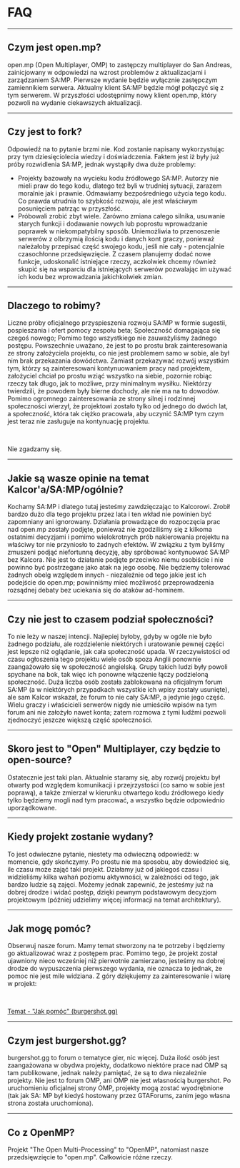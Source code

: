 # FAQ

<hr />

## Czym jest open.mp?

open.mp (Open Multiplayer, OMP) to zastępczy multiplayer do San Andreas, zainicjowany w odpowiedzi na wzrost problemów z aktualizacjami i zarządzaniem SA:MP. Pierwsze wydanie będzie wyłącznie zastępczym zamiennikiem serwera. Aktualny klient SA:MP będzie mógł połączyć się z tym serwerem. W przyszłości udostępnimy nowy klient open.mp, który pozwoli na wydanie ciekawszych aktualizacji.

<hr />

## Czy jest to fork?

Odpowiedź na to pytanie brzmi nie. Kod zostanie napisany wykorzystując przy tym dziesięciolecia wiedzy i doświadczenia. Faktem jest iż były już próby rozwidlenia SA:MP, jednak wystąpiły dwa duże problemy:

- Projekty bazowały na wycieku kodu źródłowego SA:MP. Autorzy nie mieli praw do tego kodu, dlatego też byli w trudniej sytuacji, zarazem moralnie jak i prawnie. Odmawiamy bezpośredniego użycia tego kodu. Co prawda utrudnia to szybkość rozwoju, ale jest właściwym posunięciem patrząc w przyszłość.
- Próbowali zrobić zbyt wiele. Zarówno zmiana całego silnika, usuwanie starych funkcji i dodawanie nowych lub poprostu wprowadzanie poprawek w niekompatybilny sposób. Uniemożliwia to przenoszenie serwerów z olbrzymią ilością kodu i danych kont graczy, ponieważ należałoby przepisać część swojego kodu, jeśli nie cały - potencjalnie czasochłonne przedsięwzięcie. Z czasem planujemy dodać nowe funkcje, udoskonalić istniejące rzeczy, aczkolwiek chcemy również skupić się na wsparciu dla istniejących serwerów pozwalając im używać ich kodu bez wprowadzania jakichkolwiek zmian.

<hr />

## Dlaczego to robimy?

Liczne próby oficjalnego przyspieszenia rozwoju SA:MP w formie sugestii, pospieszania i ofert pomocy zespołu beta; Społeczność domagająca się czegoś nowego; Pomimo tego wszystkiego nie zauważyliśmy żadnego postępu. Powszechnie uważano, że jest to po prostu brak zainteresowania ze strony założyciela projektu, co nie jest problemem samo w sobie, ale był nim brak przekazania dowódctwa. Zamiast przekazywać rozwój wszystkim tym, którzy są zainteresowani kontynuowaniem pracy nad projektem, założyciel chciał po prostu wziąć wszystko na siebie, pozornie robiąc rzeczy tak długo, jak to możliwe, przy minimalnym wysiłku. Niektórzy twierdzili, że powodem były bierne dochody, ale nie ma na to dowodów. Pomimo ogromnego zainteresowania ze strony silnej i rodzinnej społeczności wierzył, że projektowi zostało tylko od jednego do dwóch lat, a społeczność, która tak ciężko pracowała, aby uczynić SA:MP tym czym jest teraz nie zasługuje na kontynuację projektu.

<br />

Nie zgadzamy się.

<hr />

## Jakie są wasze opinie na temat Kalcor'a/SA:MP/ogólnie?

Kochamy SA:MP i dlatego tutaj jesteśmy zawdzięczając to Kalcorowi. Zrobił bardzo dużo dla tego projektu przez lata i ten wkład nie powinien być zapomniany ani ignorowany. Działania prowadzące do rozpoczęcia prac nad open.mp zostały podjęte, ponieważ nie zgodziliśmy się z kilkoma ostatnimi decyzjami i pomimo wielokrotnych prób nakierowania projektu na właściwy tor nie przyniosło to żadnych efektów. W związku z tym byliśmy zmuszeni podjąć niefortunną decyzję, aby spróbować kontynuować SA:MP bez Kalcora. Nie jest to działanie podjęte przeciwko niemu osobiście i nie powinno być postrzegane jako atak na jego osobę. Nie będziemy tolerować żadnych obelg względem innych - niezależnie od tego jakie jest ich podejście do open.mp; powinniśmy mieć możliwość przeprowadzenia rozsądnej debaty bez uciekania się do ataków ad-hominem.

<hr />

## Czy nie jest to czasem podział społeczności?

To nie leży w naszej intencji. Najlepiej byłoby, gdyby w ogóle nie było żadnego podziału, ale rozdzielenie niektórych i uratowanie pewnej części jest lepsze niż oglądanie, jak cała społeczność upada. W rzeczywistości od czasu ogłoszenia tego projektu wiele osób spoza Anglii ponownie zaangażowało się w społeczność angielską. Grupy takich ludzi były powoli spychane na bok, tak więc ich ponowne włączenie łączy podzieloną społeczność. Duża liczba osób została zablokowana na oficjalnym forum SA:MP (a w niektórych przypadkach wszystkie ich wpisy zostały usunięte), ale sam Kalcor wskazał, że forum to nie cały SA:MP, a jedynie jego część. Wielu graczy i właścicieli serwerów nigdy nie umieściło wpisów na tym forum ani nie założyło nawet konta; zatem rozmowa z tymi ludźmi pozwoli zjednoczyć jeszcze większą część społeczności.

<hr />

## Skoro jest to "Open" Multiplayer, czy będzie to open-source?

Ostatecznie jest taki plan. Aktualnie staramy się, aby rozwój projektu był otwarty pod względem komunikacji i przejrzystości (co samo w sobie jest poprawą), a także zmierzał w kierunku otwartego kodu źródłowego kiedy tylko będziemy mogli nad tym pracować, a wszystko będzie odpowiednio uporządkowane.

<hr />

## Kiedy projekt zostanie wydany?

To jest odwieczne pytanie, niestety ma odwieczną odpowiedź: w momencie, gdy skończymy. Po prostu nie ma sposobu, aby dowiedzieć się, ile czasu może zająć taki projekt. Działamy już od jakiegoś czasu i widzieliśmy kilka wahań poziomu aktywności, w zależności od tego, jak bardzo ludzie są zajęci. Możemy jednak zapewnić, że jesteśmy już na dobrej drodze i widać postęp, dzięki pewnym podstawowym decyzjom projektowym (później udzielimy więcej informacji na temat architektury).

<hr />

## Jak mogę pomóc?

Obserwuj nasze forum. Mamy temat stworzony na te potrzeby i będziemy go aktualizować wraz z postępem prac. Pomimo tego, że projekt został ujawniony nieco wcześniej niż pierwotnie zamierzano, jesteśmy na dobrej drodze do wypuszczenia pierwszego wydania, nie oznacza to jednak, że pomoc nie jest mile widziana. Z góry dziękujemy za zainteresowanie i wiarę w projekt:

<br />

[Temat - "Jak pomóc" (burgershot.gg)](https://www.burgershot.gg/showthread.php?tid=99)

<hr />

## Czym jest burgershot.gg?

burgershot.gg to forum o tematyce gier, nic więcej. Duża ilość osób jest zaangażowana w obydwa projekty, dodatkowo niektóre prace nad OMP są tam publikowane, jednak należy pamiętać, że są to dwa niezależnie projekty. Nie jest to forum OMP, ani OMP nie jest własnością burgershot. Po uruchomieniu oficjalnej strony OMP, projekty mogą zostać wyodrębnione (tak jak SA: MP był kiedyś hostowany przez GTAForums, zanim jego własna strona została uruchomiona).

<hr />

## Co z OpenMP?

Projekt "The Open Multi-Processing" to "OpenMP", natomiast nasze przedsięwzięcie to "open.mp". Całkowicie różne rzeczy.
